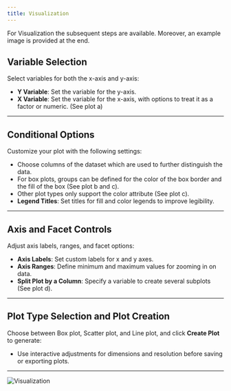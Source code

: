 ```yaml
---
title: Visualization
---
```


For Visualization the subsequent steps are available. Moreover, an example image is provided at the end.

## Variable Selection

Select variables for both the x-axis and y-axis:

- **Y Variable**: Set the variable for the y-axis.
- **X Variable**: Set the variable for the x-axis, with options to treat it as a factor or numeric. (See plot a)

---

## Conditional Options

Customize your plot with the following settings:

- Choose columns of the dataset which are used to further distinguish the data.
- For box plots, groups can be defined for the color of the box border and the fill of the box (See plot b and c).
- Other plot types only support the color attribute (See plot c).
- **Legend Titles**: Set titles for fill and color legends to improve legibility.

---

## **Axis and Facet Controls**

Adjust axis labels, ranges, and facet options:

- **Axis Labels**: Set custom labels for x and y axes.
- **Axis Ranges**: Define minimum and maximum values for zooming in on data.
- **Split Plot by a Column**: Specify a variable to create several subplots (See plot d).

---

## **Plot Type Selection and Plot Creation**

Choose between Box plot, Scatter plot, and Line plot, and click **Create Plot** to generate:

- Use interactive adjustments for dimensions and resolution before saving or exporting plots.

---

![Visualization](/img/ThirdPartyApps/BioStats/Visualization.jpg)
